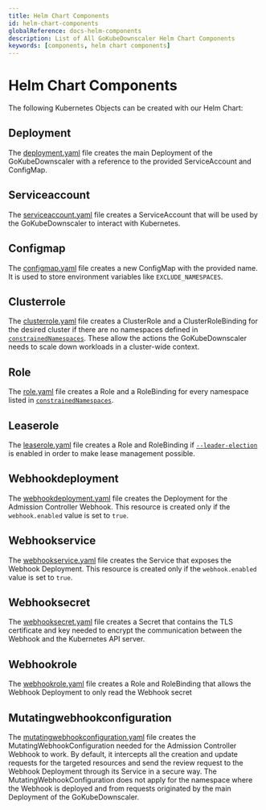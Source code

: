 ```yaml
---
title: Helm Chart Components
id: helm-chart-components
globalReference: docs-helm-components
description: List of All GoKubeDownscaler Helm Chart Components
keywords: [components, helm chart components]
---
```


# Helm Chart Components

The following Kubernetes Objects can be created with our Helm Chart:

## Deployment

The [deployment.yaml](repo:deployments/chart/templates/deployment.yaml) file creates the main Deployment of the GoKubeDownscaler
with a reference to the provided ServiceAccount and ConfigMap.

## Serviceaccount

The [serviceaccount.yaml](repo:deployments/chart/templates/serviceaccount.yaml) file creates a ServiceAccount
that will be used by the GoKubeDownscaler to interact with Kubernetes.

## Configmap

The [configmap.yaml](repo:deployments/chart/templates/configmap.yaml) file creates a new ConfigMap with the provided name.
It is used to store environment variables like `EXCLUDE_NAMESPACES`.

## Clusterrole

The [clusterrole.yaml](repo:deployments/chart/templates/clusterrole.yaml) file creates a ClusterRole and a ClusterRoleBinding
for the desired cluster if there are no namespaces defined in [`constrainedNamespaces`](ref:docs-helm-constrained-namespaces).
These allow the actions the GoKubeDownscaler needs to scale down workloads in a cluster-wide context.

## Role

The [role.yaml](repo:deployments/chart/templates/role.yaml) file creates a Role and a RoleBinding
for every namespace listed in [`constrainedNamespaces`](ref:docs-helm-constrained-namespaces).

## Leaserole

The [leaserole.yaml](repo:deployments/chart/templates/leaserole.yaml) file creates a Role and RoleBinding
if [`--leader-election`](ref:docs-runtime-configuration#leader-election) is enabled in order to make lease management possible.

## Webhookdeployment

The [webhookdeployment.yaml](repo:deployments/chart/templates/webhookdeployment.yaml) file creates the Deployment
for the Admission Controller Webhook.
This resource is created only if the `webhook.enabled` value is set to `true`.

## Webhookservice

The [webhookservice.yaml](repo:deployments/chart/templates/webhookservice.yaml) file creates the Service that exposes
the Webhook Deployment.
This resource is created only if the `webhook.enabled` value is set to `true`.

## Webhooksecret

The [webhooksecret.yaml](repo:deployments/chart/templates/webhooksecret.yaml) file creates a Secret that contains the
TLS certificate and key needed to encrypt the communication between the Webhook and the Kubernetes API server.

## Webhookrole

The [webhookrole.yaml](repo:deployments/chart/templates/webhookrole.yaml) file creates a Role and RoleBinding that
allows the Webhook Deployment to only read the Webhook secret

## Mutatingwebhookconfiguration

The [mutatingwebhookconfiguration.yaml](repo:deployments/chart/templates/mutatingwebhookconfiguration.yaml) file creates
the MutatingWebhookConfiguration needed for the Admission Controller Webhook to work.
By default, it intercepts all the
creation and update requests for the targeted resources and send the review request to the Webhook Deployment through
its Service in a secure way.
The MutatingWebhookConfiguration does not apply for the namespace where the Webhook
is deployed and from requests originated by the main Deployment of the GoKubeDownscaler.
